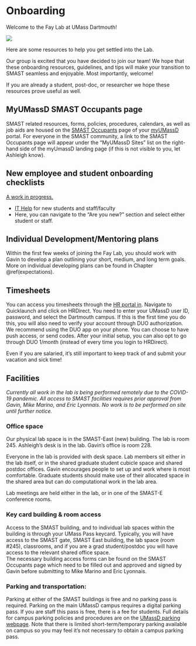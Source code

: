 # Onboarding {#onboarding}

Welcome to the Fay Lab at UMass Dartmouth!

![](img/forestgump.gif)

Here are some resources to help you get settled into the Lab.  

Our group is excited that you have decided to join our team! We hope that these onboarding resources, guidelines, and tips will make your transition to SMAST seamless and enjoyable. Most importantly, welcome!  

If you are already a student, post-doc, or researcher we hope these resources prove useful as well.  

## MyUMassD SMAST Occupants page

SMAST related resources, forms, policies, procedures, calendars, as well as job aids are housed on the [SMAST Occupants](https://my.umassd.edu/group/smast-occupants) page of your [myUMassD](https://my.umassd.edu) portal. For everyone in the SMAST community, a link to the SMAST Occupants page will appear under the "MyUMassD Sites" list on the right-hand side of the myUmassD landing page (if this is not visible to you, let Ashleigh know).  

## New employee and student onboarding checklists
[A work in progress.](https://docs.google.com/document/d/1ETgvSJ2ccryVKiEFZPPxgGKP50OxAyPuXed-eNCgQd8/edit?usp=sharing)

* [IT Help](https://www.umassd.edu/cits/help/) for new students and staff/faculty
- Here, you can navigate to the "Are you new?" section and select either student or staff. 

## Individual Development/Mentoring plans

Within the first few weeks of joining the Fay Lab, you should work with Gavin to develop a plan outlining your short, medium, and long term goals. More on individual developing plans can be found in Chapter \@ref(expectations).

## Timesheets

You can access you timesheets through the [HR portal in](https://my.umassd.edu/). Navigate to Quicklaunch and click on HRDirect. You need to enter your UMassD user ID, password, and select the Dartmouth campus. If this is the first time you do this, you will also need to verify your account through DUO authorization. We recommend using the DUO app on your phone. You can choose to have push access, or send codes. After your initial setup, you can also opt to go through DUO 1/month (instead of every time you login to HRDirect).   

Even if you are salaried, it's still important to keep track of and submit your vacation and sick time!


## Facilities

_Currently all work in the lab is being performed remotely due to the COVID-19 pandemic. All access to SMAST facilities requires prior approval from Gavin, Mike Marino, and Eric Lyonnais. No work is to be performed on site until further notice._ 

### Office space

Our physical lab space is in the SMAST-East (new) building. The lab is room 245. Ashleigh's desk is in the lab. Gavin's office is room 228.  

Everyone in the lab is provided with desk space. Lab members sit either in the lab itself, or in the shared graduate student cubicle space and shared postdoc offices. Gavin encourages people to set up and work where is most comfortable. Graduate students should make use of their allocated space in the shared area but can do computational work in the lab area.  

Lab meetings are held either in the lab, or in one of the SMAST-E conference rooms.

### Key card building & room access

Access to the SMAST building, and to individual lab spaces within the building is through your UMass Pass keycard. Typically, you will have access to the SMAST gate, SMAST East building, the lab space (room #245), classrooms, and if you are a grad student/postdoc you will have access to the relevant shared office space.  
The necessary building access forms can be found on the SMAST Occupants page which need to be filled out and approved and signed by Gavin before submitting to Mike Marino and Eric Lyonnais.  

### Parking and transportation: 
Parking at either of the SMAST buildings is free and no parking pass is required. Parking on the main UMassD campus requires a  digital parking pass. If you are staff this pass is free, there is a fee for students. Full details for campus parking policies and procedures are on the [UMassD parking webpage](https://www.umassd.edu/parking/). Note that there is limited short-term/temporary parking available on campus so you may feel it's not necessary to obtain a campus parking pass.
